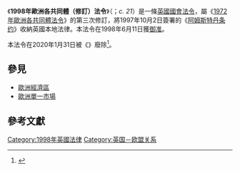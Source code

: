 {{Infobox UK legislation
|short_title = 1998年歐洲各共同體（修訂）法令<br><small>{{lang|en|European Communities (Amendment) Act 1998}}</small>
|type = Act
|long_title = 本法令旨在就1997年10月2日在阿姆斯特丹簽署的修訂歐洲聯盟條約、建立歐洲各共同體諸條約及若干相關法令的條約制定相應條文。
|citation = 1998 c. 21
|parliament = 英國國會
|introduced_by = 
|territorial_extent = {{flag|GBR|name=聯合王國}}
|royal_assent = {{startdate|1998|6|11}}
|commencement = 
|repealing_legislation={{tsl|en|European Union (Withdrawal) Act 2018|2018年歐洲聯盟（脫離）法令}}
|amends = {{tsl|en|European Communities Act 1972 (UK)|1972年歐洲各共同體法令}}
|original_text = http://www.legislation.gov.uk/ukpga/1998/21/introduction
|status = Repealed
}}

《'''1998年歐洲各共同體（修訂）法令'''》（{{lang-en|''European Communities (Amendment) Act 1998''}}；''c. 21''）是一條[[英国议会|英國國會]][[國會法令|法令]]，屬《[[1972年歐洲各共同體法令_(英國)|1972年歐洲各共同體法令]]》的第三次修訂，將1997年10月2日簽署的《[[阿姆斯特丹条约|阿姆斯特丹条约]]》收納英國本地法律。本法令在1998年6月11日獲[[御准|御准]]。

本法令在2020年1月31日被《{{tsl|en|European Union (Withdrawal) Act 2018|2018年歐洲聯盟（脫離）法令}}》廢除<ref>{{Cite web|title=European Union (Withdrawal) Act 2018, Section 1|url=https://www.legislation.gov.uk/ukpga/2018/16/section/1|accessdate=2020-09-01|language=en-GB|archive-date=2020-11-12|archive-url=https://web.archive.org/web/20201112030334/https://www.legislation.gov.uk/ukpga/2018/16/section/1|dead-url=no}}</ref>。

== 參見 ==
* [[歐洲經濟區|歐洲經濟區]]
* [[歐洲單一市場|歐洲單一市場]]

== 參考文獻 ==
{{reflist}}

{{英國脫歐}}

[[Category:1998年英國法律|Category:1998年英國法律]]
[[Category:英国－欧盟关系|Category:英国－欧盟关系]]
